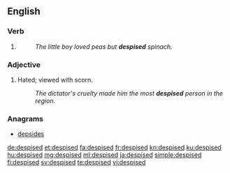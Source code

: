 ==English==

===Verb===
{{head|en|verb form}}

# {{en-past of|despise}}
#: ''The little boy loved peas but '''despised''' spinach.''

===Adjective===
{{en-adj}}
# Hated; viewed with scorn.
#: ''The dictator's cruelty made him the most '''despised''' person in the region.''

===Anagrams===
* [[depsides#English|depsides]]

[[de:despised]]
[[et:despised]]
[[fa:despised]]
[[fr:despised]]
[[kn:despised]]
[[ku:despised]]
[[hu:despised]]
[[mg:despised]]
[[ml:despised]]
[[ja:despised]]
[[simple:despised]]
[[fi:despised]]
[[sv:despised]]
[[te:despised]]
[[vi:despised]]